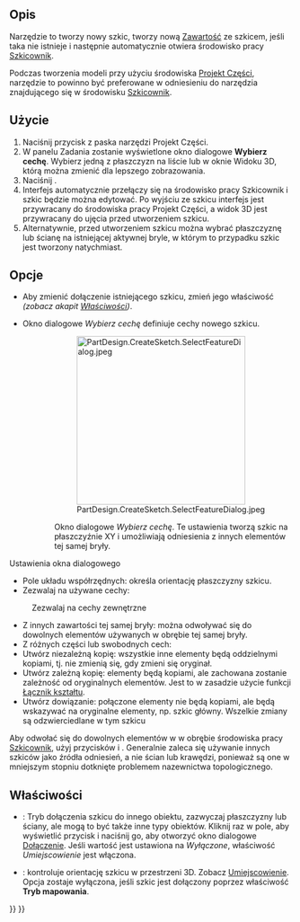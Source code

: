 <languages/>

{{Docnav/pl
|[[PartDesign_Body/pl|Utwórz zawartość]]
|[[PartDesign_ShapeBinder/pl|Utwórz łącznik kształtu]]
|[[PartDesign_Workbench/pl|środowisko pracy Projekt Części]]
|IconL=PartDesign_Body.svg
|IconR=PartDesign_ShapeBinder.svg
|IconC=Workbench_PartDesign.svg
}}

{{GuiCommand/pl
|Name=PartDesign NewSketch
|Name/pl=Projekt Części: Utwór szkic
|MenuLocation=Szkic → Utwór szkic
|Workbenches=[[PartDesign_Workbench/pl|Projekt Części]]
|Version=0.17
|SeeAlso=[[Sketcher_NewSketch/pl|Utwór szkic]]
}}

<span id="Description"></span>
==Opis==

Narzędzie to tworzy nowy szkic, tworzy nową [[PartDesign_Body/pl|Zawartość]] ze szkicem, jeśli taka nie istnieje i następnie automatycznie otwiera środowisko pracy [[Sketcher_Workbench/pl|Szkicownik]].

Podczas tworzenia modeli przy użyciu środowiska [[PartDesign_Workbench/pl|Projekt Części]], narzędzie to powinno być preferowane w odniesieniu do narzędzia {{Button|[[File:Sketcher_NewSketch.svg|16px]]  [[Sketcher_NewSketch/pl|Utwórz szkic]]}} znajdującego się w środowisku [[Sketcher_Workbench/pl|Szkicownik]].

<span id="Usage"></span>
==Użycie==

# Naciśnij przycisk {{Button|[[File:PartDesign_NewSketch.svg|16px]] [[PartDesign_NewSketch/pl|Utwórz szkic]]}} z paska narzędzi Projekt Części.
# W panelu Zadania zostanie wyświetlone okno dialogowe '''Wybierz cechę'''. Wybierz jedną z płaszczyzn na liście lub w oknie Widoku 3D, którą można zmienić dla lepszego zobrazowania.
# Naciśnij {{Button|OK}}.
# Interfejs automatycznie przełączy się na środowisko pracy Szkicownik i szkic będzie można edytować. Po wyjściu ze szkicu interfejs jest przywracany do środowiska pracy Projekt Części, a widok 3D jest przywracany do ujęcia przed utworzeniem szkicu.
# Alternatywnie, przed utworzeniem szkicu można wybrać płaszczyznę lub ścianę na istniejącej aktywnej bryle, w którym to przypadku szkic jest tworzony natychmiast.

<span id="Options"></span>
==Opcje==

* Aby zmienić dołączenie istniejącego szkicu, zmień jego właściwość {{Emphasis|Tryb mapowania}} ''(zobacz akapit [[#Właściwości|Właściwości]])''.

* Okno dialogowe ''Wybierz cechę'' definiuje cechy nowego szkicu.
::[[File:PartDesign.CreateSketch.SelectFeatureDialog.jpeg|300px]]
:: Okno dialogowe ''Wybierz cechę''. Te ustawienia tworzą szkic na płaszczyźnie XY i umożliwiają odniesienia z innych elementów tej samej bryły.

Ustawienia okna dialogowego
* Pole układu współrzędnych: określa orientację płaszczyzny szkicu.
* Zezwalaj na używane cechy:
: Zezwalaj na cechy zewnętrzne
* Z innych zawartości tej samej bryły: można odwoływać się do dowolnych elementów używanych w obrębie tej samej bryły.
* Z różnych części lub swobodnych cech:
* Utwórz niezależną kopię: wszystkie inne elementy będą oddzielnymi kopiami, tj. nie zmienią się, gdy zmieni się oryginał.
* Utwórz zależną kopię: elementy będą kopiami, ale zachowana zostanie zależność od oryginalnych elementów. Jest to w zasadzie użycie funkcji [[PartDesign_ShapeBinder/pl|Łącznik kształtu]].
* Utwórz dowiązanie: połączone elementy nie będą kopiami, ale będą wskazywać na oryginalne elementy, np. szkic główny. Wszelkie zmiany są odzwierciedlane w tym szkicu 

Aby odwołać się do dowolnych elementów w w obrębie środowiska pracy [[Sketcher_Workbench/pl|Szkicownik]], użyj przycisków {{Button|[[Image:Sketcher_External.svg|16px]] [[Sketcher_External/pl|Utwórz zewnętrzną geometrię]]}} i {{Button|[[File:Sketcher_CarbonCopy.svg|16px]] [[Sketcher_CarbonCopy/pl|Utwórz kalkę techniczną]]}}. Generalnie zaleca się używanie innych szkiców jako źródła odniesień, a nie ścian lub krawędzi, ponieważ są one w mniejszym stopniu dotknięte problemem nazewnictwa topologicznego.

<span id="Properties"></span>
==Właściwości==

* {{PropertyData|Tryb mapowania}}: Tryb dołączenia szkicu do innego obiektu, zazwyczaj płaszczyzny lub ściany, ale mogą to być także inne typy obiektów. Kliknij raz w pole, aby wyświetlić przycisk {{Button|...}} i naciśnij go, aby otworzyć okno dialogowe [[Part_EditAttachment/pl|Dołączenie]]. Jeśli wartość jest ustawiona na ''Wyłączone'', właściwość ''Umiejscowienie'' jest włączona.
* {{PropertyData|Umiejscowienie}}: kontroluje orientację szkicu w przestrzeni 3D. Zobacz [[Std_Placement/pl|Umiejscowienie]]. Opcja zostaje wyłączona, jeśli szkic jest dołączony poprzez właściwość '''Tryb mapowania'''. 


{{Docnav/pl
|[[PartDesign_Body/pl|Utwórz zawartość]]
|[[PartDesign_ShapeBinder/pl|Utwórz łącznik kształtu]]
|[[PartDesign_Workbench/pl|środowisko pracy Projekt Części]]
|IconL=PartDesign_Body.svg
|IconR=PartDesign_ShapeBinder.svg
|IconC=Workbench_PartDesign.svg
}}

{{PartDesign Tools navi{{#translation:}}}}
{{Userdocnavi{{#translation:}}}}